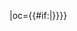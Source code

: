 {{fb team|t=台中FC(台體大)|tan=國立臺灣體育運動大學|tc=TWN|abb={{#if:{{{abb|}}}|台中}}|oc={{#if:{{{oc|}}}|{{{oc}}}}}}}<!--
--><noinclude>